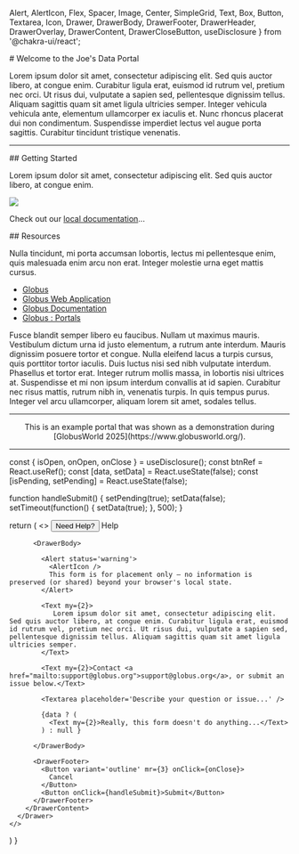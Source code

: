   Alert,
  AlertIcon,
  Flex, 
  Spacer,
  Image,
  Center,
  SimpleGrid,
  Text,
  Box,
  Button,
  Textarea,
  Icon,
  Drawer,
  DrawerBody,
  DrawerFooter,
  DrawerHeader,
  DrawerOverlay,
  DrawerContent,
  DrawerCloseButton,
  useDisclosure
} from '@chakra-ui/react';

<Box>
  # Welcome to the Joe's Data Portal

  Lorem ipsum dolor sit amet, consectetur adipiscing elit. Sed quis auctor libero, at congue enim. Curabitur ligula erat, euismod id rutrum vel, pretium nec orci. Ut risus dui, vulputate a sapien sed, pellentesque dignissim tellus. Aliquam sagittis quam sit amet ligula ultricies semper. Integer vehicula vehicula ante, elementum ullamcorper ex iaculis et. Nunc rhoncus placerat dui non condimentum. Suspendisse imperdiet lectus vel augue porta sagittis. Curabitur tincidunt tristique venenatis.
</Box>

<hr />

<SimpleGrid columns={[1,1,2]} spacing={5}>

<Box>
  ## Getting Started

  Lorem ipsum dolor sit amet, consectetur adipiscing elit. Sed quis auctor libero, at congue enim.

  <Box boxSize="sm">
    <Image src="/joes-data-01/nasa-1lfI7wkGWZ4-unsplash.jpg" />
  </Box>


  Check out our [local documentation](/docs/example)...

</Box>

<Box>
  ## Resources

  Nulla tincidunt, mi porta accumsan lobortis, lectus mi pellentesque enim, quis malesuada enim arcu non erat. Integer molestie urna eget mattis cursus.

  - [Globus](https://www.globus.org)
  - [Globus Web Application](https://app.globus.org)
  - [Globus Documentation](https://docs.globus.org/)
  - [Globus : Portals](https://www.globus.org/portals)

  <HelpDrawer />
</Box>

</SimpleGrid>

<Box>
  <Text>
     Fusce blandit semper libero eu faucibus. Nullam ut maximus mauris. Vestibulum dictum urna id justo elementum, a rutrum ante interdum. Mauris dignissim posuere tortor et congue. Nulla eleifend lacus a turpis cursus, quis porttitor tortor iaculis. Duis luctus nisi sed nibh vulputate interdum. Phasellus et tortor erat. Integer rutrum mollis massa, in lobortis nisi ultrices at. Suspendisse et mi non ipsum interdum convallis at id sapien. Curabitur nec risus mattis, rutrum nibh in, venenatis turpis. In quis tempus purus. Integer vel arcu ullamcorper, aliquam lorem sit amet, sodales tellus.
  </Text>
</Box>

<hr />

<Center>
  <Text fontSize="sm" as="span">
  This is an example portal that was shown as a demonstration during [GlobusWorld 2025](https://www.globusworld.org/).
  </Text>
</Center>

<hr />



  const { isOpen, onOpen, onClose } = useDisclosure();
  const btnRef = React.useRef();
  const [data, setData] = React.useState(false);
  const [isPending, setPending] = React.useState(false);

  function handleSubmit() {
    setPending(true);
    setData(false);
    setTimeout(function() {
      setData(true);
    }, 500);
  }

  return (
    <>
      <Button ref={btnRef} size='sm' onClick={onOpen} my={4}  variant='ghost'>
        Need Help?
      </Button>
      <Drawer
        size='md'
        isOpen={isOpen}
        placement='right'
        onClose={onClose}
        finalFocusRef={btnRef}
      >
        <DrawerOverlay />
        <DrawerContent>
          <DrawerCloseButton />
          <DrawerHeader>Help</DrawerHeader>

          <DrawerBody>

            <Alert status='warning'>
              <AlertIcon />
              This form is for placement only – no information is preserved (or shared) beyond your browser's local state.
            </Alert>

            <Text my={2}>
               Lorem ipsum dolor sit amet, consectetur adipiscing elit. Sed quis auctor libero, at congue enim. Curabitur ligula erat, euismod id rutrum vel, pretium nec orci. Ut risus dui, vulputate a sapien sed, pellentesque dignissim tellus. Aliquam sagittis quam sit amet ligula ultricies semper.
            </Text>
            
            <Text my={2}>Contact <a href="mailto:support@globus.org">support@globus.org</a>, or submit an issue below.</Text>
            
            <Textarea placeholder='Describe your question or issue...' />

            {data ? (
              <Text my={2}>Really, this form doesn't do anything...</Text>
            ) : null }

          </DrawerBody>

          <DrawerFooter>
            <Button variant='outline' mr={3} onClick={onClose}>
              Cancel
            </Button>
            <Button onClick={handleSubmit}>Submit</Button>
          </DrawerFooter>
        </DrawerContent>
      </Drawer>
    </>
  )
}
